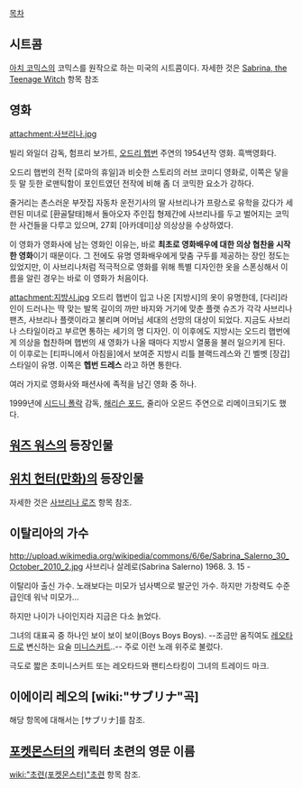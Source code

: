 [[목차]]
== 시트콤 ==
[[아치 코믹스]]의 코믹스를 원작으로 하는 미국의 시트콤이다. 
자세한 것은 [[Sabrina, the Teenage Witch]] 항목 참조

== 영화 ==
attachment:사브리나.jpg 

빌리 와일더 감독, 험프리 보가트, [[오드리 헵번]] 주연의 1954년작 영화. 흑백영화다.

오드리 햅번의 전작 [로마의 휴일]과 비슷한 스토리의 러브 코미디 영화로, 이쪽은 닿을 듯 말 듯한 로맨틱함이 포인트였던 전작에 비해 좀 더 코믹한 요소가 강하다.

줄거리는 촌스러운 부잣집 자동차 운전기사의 딸 사브리나가 프랑스로 유학을 갔다가 세련된 미녀로 [환골탈태]해서 돌아오자 주인집 형제간에 사브리나를 두고 벌어지는 코믹한 사건들을 다루고 있으며, 27회 [아카데미]상 의상상을 수상하였다.

이 영화가 영화사에 남는 영화인 이유는, 바로 '''최초로 영화배우에 대한 의상 협찬을 시작한 영화'''이기 때문이다. 그 전에도 유명 영화배우에게 맞춤 구두를 제공하는 장인 정도는 있었지만, 이 사브리나처럼 적극적으로 영화를 위해 특별 디자인한 옷을 스폰싱해서 이름을 알린 경우는 바로 이 영화가 처음이다.

attachment:지방시.jpg 
오드리 햅번이 입고 나온 [지방시]의 옷이 유명한데, [다리]라인이 드러나는 딱 맞는 발목 길이의 까만 바지와 거기에 맞춘 플랫 슈즈가 각각 사브리나 팬츠, 사브리나 플랫이라고 불리며 어머님 세대의 선망의 대상이 되었다. 지금도 사브리나 스타일이라고 부르면 통하는 세기의 명 디자인. 이 이후에도 지방시는 오드리 햅번에게 의상을 협찬하며 햅번의 새 영화가 나올 때마다 지방시 열풍을 불러 일으키게 된다. 이 이후로는 [티파니에서 아침을]에서 보여준 지방시 리틀 블랙드레스와 긴 벨벳 [장갑] 스타일이 유명. 이쪽은 '''헵번 드레스''' 라고 하면 통한다.

여러 가지로 영화사와 패션사에 족적을 남긴 영화 중 하나.

1999년에 [[시드니 폴락]] 감독, [[해리슨 포드]], 줄리아 오몬드 주연으로 리메이크되기도 했다. 

== [[워즈 워스]]의 등장인물 ==

== [[위치 헌터(만화)]]의 등장인물 ==
자세한 것은 [[사브리나 로즈]] 항목 참조. 

== 이탈리아의 가수 ==
http://upload.wikimedia.org/wikipedia/commons/6/6e/Sabrina_Salerno_30_October_2010_2.jpg
사브리나 살레로(Sabrina Salerno)
1968. 3. 15 -

이탈리아 출신 가수. 노래보다는 미모가 넘사벽으로 발군인 가수. 하지만 가창력도 수준급인데 워낙 미모가...

하지만 나이가 나이인지라 지금은 다소 늙었다.

{{{#!html
<iframe width="560" height="315" src="https://www.youtube.com/embed/Ug8WeZyTxXg" frameborder="0" allowfullscreen></iframe>
}}}
그녀의 대표곡 중 하나인 보이 보이 보이(Boys Boys Boys). --조금만 움직여도 [[레오타드]]로 변신하는 요술 [[미니스커트]]..-- 주로 이런 노래 위주로 불렀다.

극도로 짧은 초미니스커트 또는 레오타드와 팬티스타킹이 그녀의 트레이드 마크. 

== 이에이리 레오의 [wiki:"サブリナ"곡] ==
해당 항목에 대해서는 [サブリナ]를 참조.

== [[포켓몬스터]]의 캐릭터 초련의 영문 이름 ==
[[wiki:"초련(포켓몬스터)"초련]] 항목 참조.
